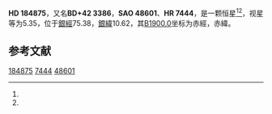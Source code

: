 {{Starbox begin
| name = HD 184875
}}
{{Starbox observe
| epoch = [[J2000.0|J2000.0]]
| constell = {{星座名待查}}<ref name=SIMBAD>{{cite web
 | url=http://simbad.u-strasbg.fr/simbad/sim-id?Ident=HR+7444
 | title=Pulsating variable Star
 | publisher=Centre de Données astronomiques de Strasbourg
 | work=SIMBAD
 | accessdate=2012-07-13
 | archive-date=2022-02-18
 | archive-url=https://web.archive.org/web/20220218082759/http://simbad.u-strasbg.fr/simbad/sim-id?Ident=HR+7444
 }}</ref><ref name=DATA>{{cite web
 | url=http://vizier.u-strasbg.fr/viz-bin/VizieR-5?-out.add=.&-source=5050&-corr=PK=HR&-out.max=9999&HR=7444
 | title=VizieR Detailed Page
 | accessdate=2012-07-13
 | archive-date=2016-03-05
 | archive-url=https://web.archive.org/web/20160305080643/http://vizier.u-strasbg.fr/viz-bin/VizieR-5?-out.add=.&-source=5050&-corr=PK=HR&-out.max=9999&HR=7444
 | dead-url=no
 }}</ref>
| 星官 = 
| ra = {{RA|19|34|41.2}}<ref name=SIMBAD /><ref name=DATA />
| dec = {{DEC|+42|24|46}}<ref name=SIMBAD /><ref name=DATA />
| appmag_v = 5.35<ref name=SIMBAD /><ref name=DATA />
}}
{{Starbox character
| class = A2V<ref name=SIMBAD /><ref name=DATA />
| b-v = 0.05<ref name=SIMBAD /><ref name=DATA />
| u-b = 0.09<ref name=SIMBAD /><ref name=DATA />
| r-i = <ref name=SIMBAD /><ref name=DATA />
| variable = 
}}
{{Starbox astrometry
| radial_v = 0.09
| prop_mo_ra = 2
| parallax = 0.001
| p_error = 
}}
{{Starbox catalog
| names =BD+42 3386，[[SAO星表|SAO]] 48601，[[HD星表|HD]] 184875，[[HR星表|HR]] 7444}}
{{Starbox reference |Simbad=HR+7444}}
{{Starbox end}}

'''HD 184875'''，又名'''BD+42 3386'''，'''SAO 48601'''、'''HR 7444'''，是一颗恒星<ref name=SIMBAD /><ref name=DATA />，视星等为5.35，位于[[銀道座標系|銀經]]75.38，[[銀道座標系|銀緯]]10.62，其[[B1900.0|B1900.0]]坐标为赤經{{RA|19|31|25.5}}，赤緯{{DEC|+42|10.62|36}}。

== 参考文献 ==
{{reflist}}

{{star-stub}}

[[Category:HD和HDE天體|184875]]
[[Category:HR天體|7444]]
[[Category:SAO天體|48601]]